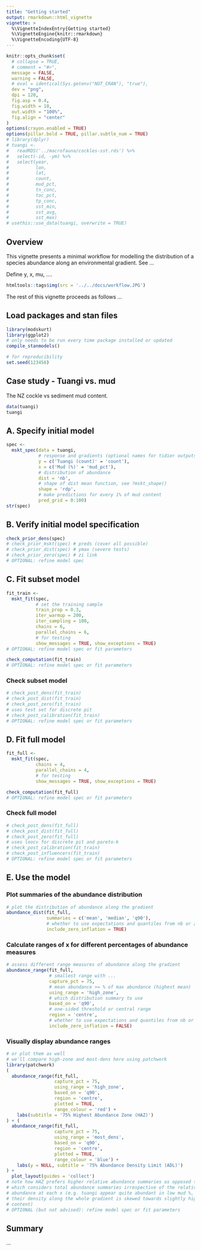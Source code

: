 ```yaml
---
title: "Getting started"
output: rmarkdown::html_vignette
vignette: >
  %\VignetteIndexEntry{Getting started}
  %\VignetteEngine{knitr::rmarkdown}
  %\VignetteEncoding{UTF-8}
---
```


```r
knitr::opts_chunk$set(
  # collapse = TRUE,
  # comment = "#>",
  message = FALSE, 
  warning = FALSE, 
  # eval = identical(Sys.getenv("NOT_CRAN"), "true"),
  dev = "png",
  dpi = 120,
  fig.asp = 0.4,
  fig.width = 10,
  out.width = "100%",
  fig.align = "center"
)
options(crayon.enabled = TRUE)
options(pillar.bold = TRUE, pillar.subtle_num = TRUE)
# library(dplyr)
# tuangi <-
#   readRDS('../macrofauna/cockles-sst.rds') %>%
#   select(-id, -ym) %>%
#   select(year,
#          lon,
#          lat,
#          count,
#          mud_pct,
#          tn_conc,
#          toc_pct,
#          tp_conc,
#          sst_min,
#          sst_avg,
#          sst_max)
# usethis::use_data(tuangi, overwrite = TRUE)
```

## Overview

This vignette presents a minimal workflow for modelling the distribution of a species abundance along an environmental gradient. See ...

Define y, x, mu, ....

```r
htmltools::tags$img(src = '../../docs/workflow.JPG')
```

The rest of this vignette proceeds as follows ...

## Load packages and stan files

```r
library(modskurt)
library(ggplot2)
# only needs to be run every time package installed or updated
compile_stanmodels()

# for reproducibility
set.seed(123456)
```

## Case study - Tuangi vs. mud

The NZ cockle vs sediment mud content.

```r
data(tuangi)
tuangi
```

## A. Specify initial model

```r
spec <-
  mskt_spec(data = tuangi,
            # response and gradients (optional names for tidier outputs)
            y = c('Tuangi (count)' = 'count'),
            x = c('Mud (%)' = 'mud_pct'),
            # distribution of abundance
            dist = 'nb',
            # shape of dist mean function, see ?mskt_shape()
            shape = 'rdp',
            # make predictions for every 1% of mud content
            pred_grid = 0:100)
str(spec)
```

## B. Verify initial model specification

```r
check_prior_dens(spec)
# check_prior_mskt(spec) # preds (cover all possible)
# check_prior_dist(spec) # ymax (severe tests)
# check_prior_zero(spec) # zi link
# OPTIONAL: refine model spec
```

## C. Fit subset model

```r
fit_train <-
  mskt_fit(spec,
           # set the training sample
           train_prop = 0.3,
           iter_warmup = 200,
           iter_sampling = 100,
           chains = 6,
           parallel_chains = 6,
           # for testing
           show_messages = TRUE, show_exceptions = TRUE)
# OPTIONAL: refine model spec or fit parameters
```

```r
check_computation(fit_train)
# OPTIONAL: refine model spec or fit parameters
```

### Check subset model

```r
# check_post_dens(fit_train)
# check_post_dist(fit_train)
# check_post_zero(fit_train)
# uses test set for discrete pit
# check_post_calibration(fit_train)
# OPTIONAL: refine model spec or fit parameters
```

## D. Fit full model

```r
fit_full <-
  mskt_fit(spec,
           chains = 4,
           parallel_chains = 4,
           # for testing
           show_messages = TRUE, show_exceptions = TRUE)
```

```r
check_computation(fit_full)
# OPTIONAL: refine model spec or fit parameters
```

### Check full model

```r
# check_post_dens(fit_full)
# check_post_dist(fit_full)
# check_post_zero(fit_full)
# uses loocv for discrete pit and pareto-k
# check_post_calibration(fit_train)
# check_post_influencers(fit_train)
# OPTIONAL: refine model spec or fit parameters
```

## E. Use the model

### Plot summaries of the abundance distribution

```r
# plot the distribution of abundance along the gradient
abundance_dist(fit_full,
               summaries = c('mean', 'median', 'q90'),
               # whether to use expectations and quantiles from nb or zinbl
               include_zero_inflation = TRUE)
```

### Calculate ranges of x for different percentages of abundance measures

```r
# assess different range measures of abundance along the gradient
abundance_range(fit_full,
                # smallest range with ...
                capture_pct = 75,
                # mean abundance >= % of max abundance (highest mean)
                using_range = 'high_zone',
                # which distribution summary to use
                based_on = 'q90',
                # one-sided threshold or central range
                region = 'centre',
                # whether to use expectations and quantiles from nb or zinbl
                include_zero_inflation = FALSE)
```

### Visually display abundance ranges

```r
# or plot them as well
# we'll compare high-zone and most-dens here using patchwork
library(patchwork)
(
  abundance_range(fit_full,
                  capture_pct = 75,
                  using_range = 'high_zone',
                  based_on = 'q90',
                  region = 'centre',
                  plotted = TRUE,
                  range_colour = 'red') +
    labs(subtitle = '75% Highest Abundance Zone (HAZ)')
) + (
  abundance_range(fit_full,
                  capture_pct = 75,
                  using_range = 'most_dens',
                  based_on = 'q90',
                  region = 'centre',
                  plotted = TRUE,
                  range_colour = 'blue') +
    labs(y = NULL, subtitle = '75% Abundance Density Limit (ADL)')
) +
  plot_layout(guides = 'collect')
# note how HAZ prefers higher relative abundance summaries as opposed to ADL
# which considers total abundance summaries irrespective of the relative
# abundance at each x (e.g. tuangi appear quite abundant in low mud %, but
# their density along the whole gradient is skewed towards slightly higher mud
# content)
# OPTIONAL (but not advised): refine model spec or fit parameters
```

## Summary

...

